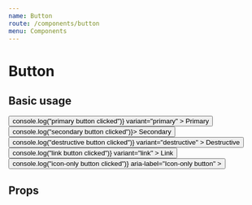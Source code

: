 ```yaml
---
name: Button
route: /components/button
menu: Components
---
```



# Button

## Basic usage

<Playground>
    <div style={{ display: "flex", justifyContent: "space-between" }}>
        <Button
            onClick={() => console.log("primary button clicked")}
            variant="primary"
        >
            Primary
        </Button>
        <Button onClick={() => console.log("secondary button clicked")}>
            Secondary
        </Button>
        <Button
            onClick={() => console.log("destructive button clicked")}
            variant="destructive"
        >
            Destructive
        </Button>
        <Button
            onClick={() => console.log("link button clicked")}
            variant="link"
        >
            <Icon>
                <Icon.Link />
            </Icon>
            Link
        </Button>
        <Button
            onClick={() => console.log("icon-only button clicked")}
            aria-label="Icon-only button"
        >
            <Icon>
                <Icon.Close />
            </Icon>
        </Button>
    </div>
</Playground>

## Props

<Props of={Button} />
